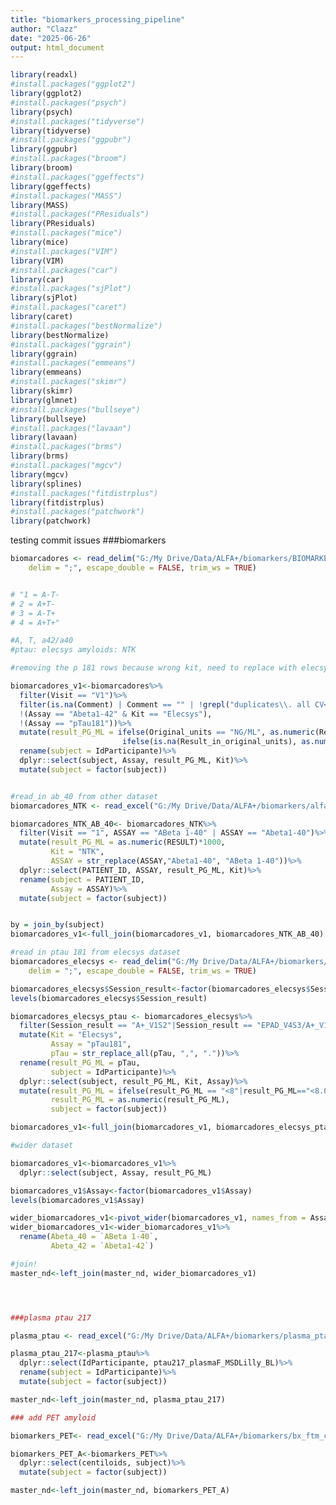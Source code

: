 ```yaml
---
title: "biomarkers_processing_pipeline"
author: "Clazz"
date: "2025-06-26"
output: html_document
---
```


```r
library(readxl)
#install.packages("ggplot2")
library(ggplot2)
#install.packages("psych")
library(psych)
#install.packages("tidyverse")
library(tidyverse)
#install.packages("ggpubr")
library(ggpubr)
#install.packages("broom")
library(broom)
#install.packages("ggeffects")
library(ggeffects)
#install.packages("MASS")
library(MASS)
#install.packages("PResiduals")
library(PResiduals)
#install.packages("mice")
library(mice)
#install.packages("VIM")
library(VIM)
#install.packages("car")
library(car)
#install.packages("sjPlot")
library(sjPlot)
#install.packages("caret")
library(caret)
#install.packages("bestNormalize")
library(bestNormalize)
#install.packages("ggrain")
library(ggrain)
#install.packages("emmeans")
library(emmeans)
#install.packages("skimr")
library(skimr)
library(glmnet)
#install.packages("bullseye")
library(bullseye)
#install.packages("lavaan")
library(lavaan)
#install.packages("brms")
library(brms)
#install.packages("mgcv")
library(mgcv)
library(splines)
#install.packages("fitdistrplus")
library(fitdistrplus)
#install.packages("patchwork")
library(patchwork)
```

testing commit issues
###biomarkers
```r
biomarcadores <- read_delim("G:/My Drive/Data/ALFA+/biomarkers/BIOMARKERS_V_Aplus_Anna_Brugulat_20241024_2.csv", 
    delim = ";", escape_double = FALSE, trim_ws = TRUE)


# "1 = A-T-
# 2 = A+T-
# 3 = A-T+
# 4 = A+T+"

#A, T, a42/a40
#ptau: elecsys amyloids: NTK

#removing the p 181 rows because wrong kit, need to replace with elecsys dataset

biomarcadores_v1<-biomarcadores%>%
  filter(Visit == "V1")%>%
  filter(is.na(Comment) | Comment == "" | !grepl("duplicates\\. all CV<20%\\. non-corrected values \\(do not use for analysis\\)", Comment),
  !(Assay == "Abeta1-42" & Kit == "Elecsys"),
  !(Assay == "pTau181"))%>%
  mutate(result_PG_ML = ifelse(Original_units == "NG/ML", as.numeric(Result_in_original_units)*1000, 
                         ifelse(is.na(Result_in_original_units), as.numeric(ResultRecalc), as.numeric(Result_in_original_units))))%>%
  rename(subject = IdParticipante)%>%
  dplyr::select(subject, Assay, result_PG_ML, Kit)%>%
  mutate(subject = factor(subject))


#read_in ab_40 from other dataset
biomarcadores_NTK <- read_excel("G:/My Drive/Data/ALFA+/biomarkers/alfa_NTK_Biomarkers.xlsx")

biomarcadores_NTK_AB_40<- biomarcadores_NTK%>%
  filter(Visit == "1", ASSAY == "ABeta 1-40" | ASSAY == "Abeta1-40")%>%
  mutate(result_PG_ML = as.numeric(RESULT)*1000,
         Kit = "NTK",
         ASSAY = str_replace(ASSAY,"Abeta1-40", "ABeta 1-40"))%>%
  dplyr::select(PATIENT_ID, ASSAY, result_PG_ML, Kit)%>%
  rename(subject = PATIENT_ID, 
         Assay = ASSAY)%>%
  mutate(subject = factor(subject))


by = join_by(subject)
biomarcadores_v1<-full_join(biomarcadores_v1, biomarcadores_NTK_AB_40)

#read in ptau 181 from elecsys dataset
biomarcadores_elecsys <- read_delim("G:/My Drive/Data/ALFA+/biomarkers/Elecsys_Roche_Comercial_Kit_ptau_181.csv", 
    delim = ";", escape_double = FALSE, trim_ws = TRUE)

biomarcadores_elecsys$Session_result<-factor(biomarcadores_elecsys$Session_result)
levels(biomarcadores_elecsys$Session_result)

biomarcadores_elecsys_ptau <- biomarcadores_elecsys%>%
  filter(Session_result == "A+_V1S2"|Session_result == "EPAD_V4S3/A+_V1S2"|Session_result == "A+V1S2/EPAD_V3S3"| Session_result == "EPAD_V1S3/A+_V1S2"| Session_result == "A+V1S2")%>%
  mutate(Kit = "Elecsys",
         Assay = "pTau181",
         pTau = str_replace_all(pTau, ",", "."))%>%
  rename(result_PG_ML = pTau,
         subject = IdParticipante)%>%
  dplyr::select(subject, result_PG_ML, Kit, Assay)%>%
  mutate(result_PG_ML = ifelse(result_PG_ML == "<8"|result_PG_ML=="<8.00", "7.9", result_PG_ML),
         result_PG_ML = as.numeric(result_PG_ML),
         subject = factor(subject))

biomarcadores_v1<-full_join(biomarcadores_v1, biomarcadores_elecsys_ptau)

#wider dataset

biomarcadores_v1<-biomarcadores_v1%>%
  dplyr::select(subject, Assay, result_PG_ML)

biomarcadores_v1$Assay<-factor(biomarcadores_v1$Assay)
levels(biomarcadores_v1$Assay)

wider_biomarcadores_v1<-pivot_wider(biomarcadores_v1, names_from = Assay, values_from = result_PG_ML)
wider_biomarcadores_v1<-wider_biomarcadores_v1%>%
  rename(Abeta_40 = `ABeta 1-40`,
         Abeta_42 = `Abeta1-42`)

#join!
master_nd<-left_join(master_nd, wider_biomarcadores_v1)




###plasma ptau 217

plasma_ptau <- read_excel("G:/My Drive/Data/ALFA+/biomarkers/plasma_ptau_217.xlsx")

plasma_ptau_217<-plasma_ptau%>%
  dplyr::select(IdParticipante, ptau217_plasmaF_MSDLilly_BL)%>%
  rename(subject = IdParticipante)%>%
  mutate(subject = factor(subject))

master_nd<-left_join(master_nd, plasma_ptau_217)

### add PET amyloid 

biomarkers_PET<- read_excel("G:/My Drive/Data/ALFA+/biomarkers/bx_ftm_centiloids_ALFA_PET_FTM_20210421_20250319_141859.xlsx")

biomarkers_PET_A<-biomarkers_PET%>%
  dplyr::select(centiloids, subject)%>%
  mutate(subject = factor(subject))

master_nd<-left_join(master_nd, biomarkers_PET_A)

```